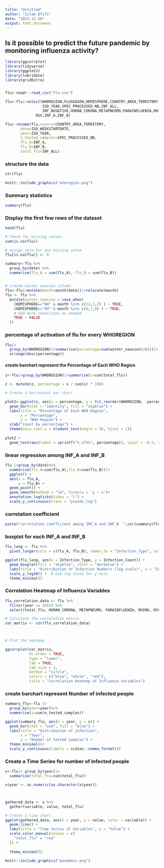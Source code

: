 ---
title: "Untitled"
author: "Islam Afifi"
date: "2023-11-10"
output: html_document
---
## Is it possible to predict the future pandemic by monitoring influenza activity?

```{r ,include=FALSE}
library(ggcorrplot)
library(tidyverse)
library(ggplot2)
library(lubridate)
library(gridExtra)



```


```{r ,include=FALSE}
flu<-readr::read_csv("flu.csv")

```


```{r ,include=FALSE}
flu<-flu|>select(WHOREGION,FLUSEASON,HEMISPHERE,COUNTRY_AREA_TERRITORY,ISO_WEEKSTARTDATE,
                 ISO_YEAR,SPEC_PROCESSED_NB,INF_ALL,
                 INF_NEGATIVE,HUMAN_CORONA,METAPNEUMO,PARAINFLUENZA,RHINO,
              RSV,INF_A,INF_B)
```

```{r ,include=FALSE}
flu<-rename(flu,counry=COUNTRY_AREA_TERRITORY,
       date=ISO_WEEKSTARTDATE,
       year=ISO_YEAR,
       n_tested_samples=SPEC_PROCESSED_NB,
       flu_A=INF_A,
       flu_B=INF_B,
       total_flu=INF_ALL)
```


### structure the data
```{r ,echo=FALSE,include=TRUE}
str(flu)

```

```{r ,echo=FALSE,include=TRUE}
knitr::include_graphics("whoregion.png")
```


### Summary statistics
```{r ,echo=FALSE,include=TRUE}

summary(flu)
```

### Display the first few rows of the dataset
```{r ,echo=FALSE,include=TRUE}
head(flu)
```


```{r ,include=FALSE}
# Check for missing values
sum(is.na(flu))
```


```{r ,echo=FALSE,include=TRUE}
# assign zero for any missing value
flu[is.na(flu)] <- 0
```

```{r ,include=FALSE}
summary<-flu %>%
  group_by(date) %>%
  summarise(flu_A = sum(flu_A), flu_B = sum(flu_B))
  
```

```{r ,include=FALSE}
# create winter seasion column
flu<-flu|>mutate(month=month(date))|>relocate(month)
flu <- flu %>%
  mutate(winter_seasion = case_when(
    (HEMISPHERE=="NH" & month %in% c(12,1,2) ) ~ TRUE,
    (HEMISPHERE=="SH" & month %in% c(6,7,8) ) ~ TRUE,
    # Add more conditions as needed
    TRUE ~ FALSE
  ))
```

### percentage of activation of flu for every WHOREGION

```{r ,echo=FALSE,include=TRUE}
flu|>
  group_by(WHOREGION)|>summarise(percentage=sum(winter_seasion)/n())|>
  arrange(desc(percentage))
```

#### create barchart represent the Percentage of Each WHO Region

```{r ,include=FALSE}
z<-flu|>group_by(WHOREGION)|>summarise(s=sum(total_flu))

z <- mutate(z, percentage = s / sum(s) * 100)

# Create a horizontal bar chart

```

```{r ,echo=FALSE,include=TRUE}
plot2<-ggplot(z, aes(x = percentage, y = fct_reorder(WHOREGION, -percentage))) +
  geom_bar(stat = "identity", fill = "skyblue") +
  labs(title = "Percentage of Each WHO Region",
       x = "Percentage",
       y = "WHO Region") +
  xlab("count by percentage") +
  theme(axis.text.x = element_text(angle = 45, hjust = 1))
  
plot2 +
  geom_text(aes(label = sprintf("%.1f%%", percentage)), vjust = -0.5, size = 4)
```


### linear regression among INF_A and INF_B
```{r ,echo=FALSE,include=TRUE}
flu |>group_by(date)%>%
  summarise(flu_A=sum(flu_A),flu_B=sum(flu_B))|>
  ggplot() +
  aes(x = flu_A,
      y = flu_B) +
  geom_point() +
  geom_smooth(method = "lm", formula = 'y ~ x')+
  annotation_logticks(sides = "l") +
  scale_y_continuous(trans = "pseudo_log")
```

### correlation coefficient
```{r ,echo=FALSE,include=TRUE}
paste("correlation coefficient among INF_A and INF_B  ",cor(summary$flu_A,summary$flu_B))
```




### boxplot for each INF_A and INF_B 

```{r ,include=FALSE}
flu_long <- flu %>%
  pivot_longer(cols = c(flu_A, flu_B), names_to = "Infection_Type", values_to = "Infection_Count")

```

```{r ,echo=FALSE,include=TRUE}
ggplot(flu_long, aes(x = Infection_Type, y = Infection_Count)) +
  geom_boxplot(fill = "skyblue", color = "darkblue") +
  labs(title = "Distribution of Infection Numbers (log scale)", x = "Infection Type",y = expression(paste("Infection Count  ", 10^-3 ))) +
  scale_y_log10() +  # Use log scale for y-axis
  theme_minimal()
```

### Correlation Heatmap of Influenza Variables

```{r ,include=FALSE}

flu_correlation_data <- flu %>%
  filter(year >= 2015) %>%
  select(total_flu, HUMAN_CORONA, METAPNEUMO, PARAINFLUENZA, RHINO, RSV)

# Calculate the correlation matrix
cor_matrix <- cor(flu_correlation_data)



# Plot the heatmap

```


```{r ,echo=FALSE,include=TRUE}
ggcorrplot(cor_matrix, 
           hc.order = TRUE, 
           type = "lower", 
           lab = TRUE, 
           lab_size = 3, 
           method = "circle", 
           colors = c("blue", "white", "red"),
           title = "Correlation Heatmap of Influenza Variables")
```



### create barchart represent Number of infected people 

```{r ,include=FALSE}
summary_flu<-flu |>
  group_by(year=year)%>%
  summarise(s=sum(n_tested_samples))


```

```{r ,echo=FALSE,include=TRUE}
ggplot(summary_flu, aes(x = year, y = s)) + 
  geom_bar(stat = "sum", fill = "blue") +
  labs(title = "Distribution of infection",
       x = "Year",
       y = "Number of tested samples") +
  theme_minimal()+
  scale_y_continuous(labels = scales::comma_format())
```

### Create a Time Series for number of infected people  

```{r ,include=FALSE}
x<-flu|> group_by(year)|>
  summarise(total_flu=sum(total_flu))

x$year <- as.numeric(as.character(x$year))



gathered_data <- x %>%
  gather(variable, value, total_flu)


```

```{r ,echo=FALSE,include=TRUE}
# Create a line chart
ggplot(gathered_data, aes(x = year, y = value, color = variable)) +
  geom_line() +
  labs(title = "Time Series of Variables", y = "Value") +
  scale_color_manual(values = c(
    "total_flu" = "red"
  )) +
  
  theme_minimal()
```

```{r ,echo=FALSE,include=TRUE}
knitr::include_graphics("pandemic.png")

```
